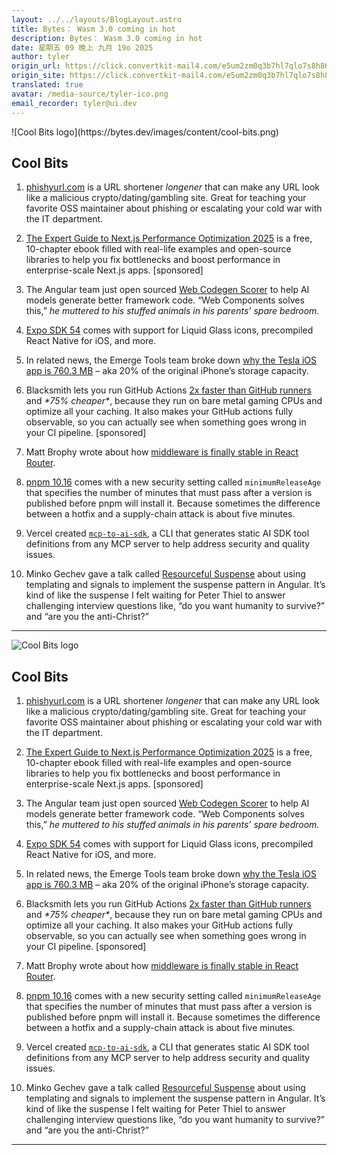 ```yaml
---
layout: ../../layouts/BlogLayout.astro
title: Bytes： Wasm 3.0 coming in hot
description: Bytes： Wasm 3.0 coming in hot
date: 星期五 09 晚上 九月 19o 2025
author: tyler
origin_url: https://click.convertkit-mail4.com/e5um2zm0q3b7hl7qlo7s8h86gl222ilhzrqn/x0hph3uewxzzdku5/aHR0cHM6Ly9ieXRlcy5kZXYvYXJjaGl2ZXMvNDI1
origin_site: https://click.convertkit-mail4.com/e5um2zm0q3b7hl7qlo7s8h86gl222ilhzrqn/x0hph3uewxzzdku5/aHR0cHM6Ly9ieXRlcy5kZXYvYXJjaGl2ZXMvNDI1
translated: true
avatar: /media-source/tyler-ico.png
email_recorder: tyler@ui.dev
---
```



<Reference client:only="react" title="Bytes： Wasm 3.0 coming in hot" url="https://click.convertkit-mail4.com/e5um2zm0q3b7hl7qlo7s8h86gl222ilhzrqn/x0hph3uewxzzdku5/aHR0cHM6Ly9ieXRlcy5kZXYvYXJjaGl2ZXMvNDI1" />

<Detail client:only="react">
	![Cool Bits logo](https://bytes.dev/images/content/cool-bits.png)

## Cool Bits

1.  [phishyurl.com](https://click.convertkit-mail4.com/e5um2zm0q3b7hl7qlo7s8h86gl222ilhzrqn/3ohphdu37vrr9khr/aHR0cHM6Ly9waGlzaHl1cmwuY29tLw==) is a URL shortener _longener_ that can make any URL look like a malicious crypto/dating/gambling site. Great for teaching your favorite OSS maintainer about phishing or escalating your cold war with the IT department.
    
2.  [The Expert Guide to Next.js Performance Optimization 2025](https://click.convertkit-mail4.com/e5um2zm0q3b7hl7qlo7s8h86gl222ilhzrqn/n2hohquv3egg54u6/aHR0cHM6Ly9ibGF6aXR5LmNvbS90aGUtZXhwZXJ0LWd1aWRlLXRvLW5leHRqcy1wZXJmb3JtYW5jZS1vcHRpbWl6YXRpb24_dXRtX2NhbXBhaWduPWVib29rLWd1aWRlLW5leHQtanMtcGVyZm9ybWFuY2Utb3B0aW1pemF0aW9uJnV0bV9jb250ZW50PWJ5dGVzJnV0bV9tZWRpdW09ZW1haWwmdXRtX3NvdXJjZT1uZXdzbGV0dGVy) is a free, 10-chapter ebook filled with real-life examples and open-source libraries to help you fix bottlenecks and boost performance in enterprise-scale Next.js apps. \[sponsored\]
    
3.  The Angular team just open sourced [Web Codegen Scorer](https://click.convertkit-mail4.com/e5um2zm0q3b7hl7qlo7s8h86gl222ilhzrqn/48hvh7umrk99qocx/aHR0cHM6Ly9ibG9nLmFuZ3VsYXIuZGV2L2JleW9uZC10aGUtaG9yaXpvbi1ob3ctYW5ndWxhci1pcy1lbWJyYWNpbmctYWktZm9yLW5leHQtZ2VuLWFwcHMtN2E3ZWQ3MDZlMWEz) to help AI models generate better framework code. “Web Components solves this,” _he muttered to his stuffed animals in his parents’ spare bedroom._
    
4.  [Expo SDK 54](https://click.convertkit-mail4.com/e5um2zm0q3b7hl7qlo7s8h86gl222ilhzrqn/wnh2h6uqw84439h7/aHR0cHM6Ly9leHBvLmRldi9jaGFuZ2Vsb2cvc2RrLTU0) comes with support for Liquid Glass icons, precompiled React Native for iOS, and more.
    
5.  In related news, the Emerge Tools team broke down [why the Tesla iOS app is 760.3 MB](https://click.convertkit-mail4.com/e5um2zm0q3b7hl7qlo7s8h86gl222ilhzrqn/reh8h9um0n77e2a2/aHR0cHM6Ly94LmNvbS9lbWVyZ2V0b29scy9zdGF0dXMvMTk2ODc1NDQyMjA4MDUyMDY5MQ==) – aka 20% of the original iPhone’s storage capacity.
    
6.  Blacksmith lets you run GitHub Actions [2x faster than GitHub runners](https://click.convertkit-mail4.com/e5um2zm0q3b7hl7qlo7s8h86gl222ilhzrqn/08hwhgu2dqxxk9tl/aHR0cHM6Ly93d3cuYmxhY2tzbWl0aC5zaC8=) and _\*75% cheaper\*_, because they run on bare metal gaming CPUs and optimize all your caching. It also makes your GitHub actions fully observable, so you can actually see when something goes wrong in your CI pipeline. \[sponsored\]
    
7.  Matt Brophy wrote about how [middleware is finally stable in React Router](https://click.convertkit-mail4.com/e5um2zm0q3b7hl7qlo7s8h86gl222ilhzrqn/8ghqh3uolk33x3fk/aHR0cHM6Ly9yZW1peC5ydW4vYmxvZy9taWRkbGV3YXJl).
    
8.  [pnpm 10.16](https://click.convertkit-mail4.com/e5um2zm0q3b7hl7qlo7s8h86gl222ilhzrqn/vqh3hmuop844d3tg/aHR0cHM6Ly9wbnBtLmlvL2Jsb2cvcmVsZWFzZXMvMTAuMTY=) comes with a new security setting called `minimumReleaseAge` that specifies the number of minutes that must pass after a version is published before pnpm will install it. Because sometimes the difference between a hotfix and a supply-chain attack is about five minutes.
    
9.  Vercel created [`mcp-to-ai-sdk`](https://click.convertkit-mail4.com/e5um2zm0q3b7hl7qlo7s8h86gl222ilhzrqn/l2heh6ul3w44zzc6/aHR0cHM6Ly92ZXJjZWwuY29tL2Jsb2cvZ2VuZXJhdGUtc3RhdGljLWFpLXNkay10b29scy1mcm9tLW1jcC1zZXJ2ZXJzLXdpdGgtbWNwLXRvLWFpLXNkaw==), a CLI that generates static AI SDK tool definitions from any MCP server to help address security and quality issues.
    
10.  Minko Gechev gave a talk called [Resourceful Suspense](https://click.convertkit-mail4.com/e5um2zm0q3b7hl7qlo7s8h86gl222ilhzrqn/m2h7h6u38w997nhm/aHR0cHM6Ly9naXRuYXRpb24uY29tL2NvbnRlbnRzL3Jlc291cmNlZnVsLXN1c3BlbnNl) about using templating and signals to implement the suspense pattern in Angular. It’s kind of like the suspense I felt waiting for Peter Thiel to answer challenging interview questions like, “do you want humanity to survive?” and “are you the anti-Christ?”
    

* * *


</Detail>

![Cool Bits logo](https://bytes.dev/images/content/cool-bits.png)

## Cool Bits

1. [phishyurl.com](https://click.convertkit-mail4.com/e5um2zm0q3b7hl7qlo7s8h86gl222ilhzrqn/3ohphdu37vrr9khr/aHR0cHM6Ly9waGlzaHl1cmwuY29tLw==) is a URL shortener *longener* that can make any URL look like a malicious crypto/dating/gambling site. Great for teaching your favorite OSS maintainer about phishing or escalating your cold war with the IT department.

2. [The Expert Guide to Next.js Performance Optimization 2025](https://click.convertkit-mail4.com/e5um2zm0q3b7hl7qlo7s8h86gl222ilhzrqn/n2hohquv3egg54u6/aHR0cHM6Ly9ibGF6aXR5LmNvbS90aGUtZXhwZXJ0LWd1aWRlLXRvLW5leHRqcy1wZXJmb3JtYW5jZS1vcHRpbWl6YXRpb24_dXRtX2NhbXBhaWduPWVib29rLWd1aWRlLW5leHQtanMtcGVyZm9ybWFuY2Utb3B0aW1pemF0aW9uJnV0bV9jb250ZW50PWJ5dGVzJnV0bV9tZWRpdW09ZW1haWwmdXRtX3NvdXJjZT1uZXdzbGV0dGVy) is a free, 10-chapter ebook filled with real-life examples and open-source libraries to help you fix bottlenecks and boost performance in enterprise-scale Next.js apps. \[sponsored]

3. The Angular team just open sourced [Web Codegen Scorer](https://click.convertkit-mail4.com/e5um2zm0q3b7hl7qlo7s8h86gl222ilhzrqn/48hvh7umrk99qocx/aHR0cHM6Ly9ibG9nLmFuZ3VsYXIuZGV2L2JleW9uZC10aGUtaG9yaXpvbi1ob3ctYW5ndWxhci1pcy1lbWJyYWNpbmctYWktZm9yLW5leHQtZ2VuLWFwcHMtN2E3ZWQ3MDZlMWEz) to help AI models generate better framework code. “Web Components solves this,” *he muttered to his stuffed animals in his parents’ spare bedroom.*

4. [Expo SDK 54](https://click.convertkit-mail4.com/e5um2zm0q3b7hl7qlo7s8h86gl222ilhzrqn/wnh2h6uqw84439h7/aHR0cHM6Ly9leHBvLmRldi9jaGFuZ2Vsb2cvc2RrLTU0) comes with support for Liquid Glass icons, precompiled React Native for iOS, and more.

5. In related news, the Emerge Tools team broke down [why the Tesla iOS app is 760.3 MB](https://click.convertkit-mail4.com/e5um2zm0q3b7hl7qlo7s8h86gl222ilhzrqn/reh8h9um0n77e2a2/aHR0cHM6Ly94LmNvbS9lbWVyZ2V0b29scy9zdGF0dXMvMTk2ODc1NDQyMjA4MDUyMDY5MQ==) – aka 20% of the original iPhone’s storage capacity.

6. Blacksmith lets you run GitHub Actions [2x faster than GitHub runners](https://click.convertkit-mail4.com/e5um2zm0q3b7hl7qlo7s8h86gl222ilhzrqn/08hwhgu2dqxxk9tl/aHR0cHM6Ly93d3cuYmxhY2tzbWl0aC5zaC8=) and *\*75% cheaper\**, because they run on bare metal gaming CPUs and optimize all your caching. It also makes your GitHub actions fully observable, so you can actually see when something goes wrong in your CI pipeline. \[sponsored]

7. Matt Brophy wrote about how [middleware is finally stable in React Router](https://click.convertkit-mail4.com/e5um2zm0q3b7hl7qlo7s8h86gl222ilhzrqn/8ghqh3uolk33x3fk/aHR0cHM6Ly9yZW1peC5ydW4vYmxvZy9taWRkbGV3YXJl).

8. [pnpm 10.16](https://click.convertkit-mail4.com/e5um2zm0q3b7hl7qlo7s8h86gl222ilhzrqn/vqh3hmuop844d3tg/aHR0cHM6Ly9wbnBtLmlvL2Jsb2cvcmVsZWFzZXMvMTAuMTY=) comes with a new security setting called `minimumReleaseAge` that specifies the number of minutes that must pass after a version is published before pnpm will install it. Because sometimes the difference between a hotfix and a supply-chain attack is about five minutes.

9. Vercel created [`mcp-to-ai-sdk`](https://click.convertkit-mail4.com/e5um2zm0q3b7hl7qlo7s8h86gl222ilhzrqn/l2heh6ul3w44zzc6/aHR0cHM6Ly92ZXJjZWwuY29tL2Jsb2cvZ2VuZXJhdGUtc3RhdGljLWFpLXNkay10b29scy1mcm9tLW1jcC1zZXJ2ZXJzLXdpdGgtbWNwLXRvLWFpLXNkaw==), a CLI that generates static AI SDK tool definitions from any MCP server to help address security and quality issues.

10. Minko Gechev gave a talk called [Resourceful Suspense](https://click.convertkit-mail4.com/e5um2zm0q3b7hl7qlo7s8h86gl222ilhzrqn/m2h7h6u38w997nhm/aHR0cHM6Ly9naXRuYXRpb24uY29tL2NvbnRlbnRzL3Jlc291cmNlZnVsLXN1c3BlbnNl) about using templating and signals to implement the suspense pattern in Angular. It’s kind of like the suspense I felt waiting for Peter Thiel to answer challenging interview questions like, “do you want humanity to survive?” and “are you the anti-Christ?”

***


